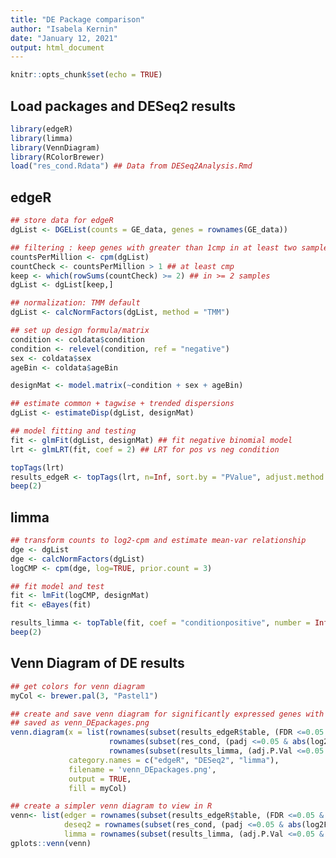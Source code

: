 ```yaml
---
title: "DE Package comparison"
author: "Isabela Kernin"
date: "January 12, 2021"
output: html_document
---
```


```r
knitr::opts_chunk$set(echo = TRUE)
```

## Load packages and DESeq2 results

```r
library(edgeR)
library(limma)
library(VennDiagram)
library(RColorBrewer)
load("res_cond.Rdata") ## Data from DESeq2Analysis.Rmd
```

## edgeR

```r
## store data for edgeR
dgList <- DGEList(counts = GE_data, genes = rownames(GE_data))

## filtering : keep genes with greater than 1cmp in at least two samples
countsPerMillion <- cpm(dgList)
countCheck <- countsPerMillion > 1 ## at least cmp
keep <- which(rowSums(countCheck) >= 2) ## in >= 2 samples
dgList <- dgList[keep,]

## normalization: TMM default
dgList <- calcNormFactors(dgList, method = "TMM")

## set up design formula/matrix
condition <- coldata$condition
condition <- relevel(condition, ref = "negative")
sex <- coldata$sex
ageBin <- coldata$ageBin

designMat <- model.matrix(~condition + sex + ageBin)

## estimate common + tagwise + trended dispersions
dgList <- estimateDisp(dgList, designMat) 

## model fitting and testing
fit <- glmFit(dgList, designMat) ## fit negative binomial model
lrt <- glmLRT(fit, coef = 2) ## LRT for pos vs neg condition

topTags(lrt)
results_edgeR <- topTags(lrt, n=Inf, sort.by = "PValue", adjust.method = "BH")
beep(2)
```


## limma

```r
## transform counts to log2-cpm and estimate mean-var relationship
dge <- dgList
dge <- calcNormFactors(dgList)
logCMP <- cpm(dge, log=TRUE, prior.count = 3)

## fit model and test
fit <- lmFit(logCMP, designMat)
fit <- eBayes(fit)

results_limma <- topTable(fit, coef = "conditionpositive", number = Inf, adjust.method = "BH", sort.by = "logFC")
beep(2)
```


## Venn Diagram of DE results

```r
## get colors for venn diagram
myCol <- brewer.pal(3, "Pastel1")

## create and save venn diagram for significantly expressed genes with padj <= 0.05 and  abs(LFC) > 0.58
## saved as venn_DEpackages.png
venn.diagram(x = list(rownames(subset(results_edgeR$table, (FDR <=0.05 & abs(logFC) > 0.58))), 
                      rownames(subset(res_cond, (padj <=0.05 & abs(log2FoldChange) > 0.58))), 
                      rownames(subset(results_limma, (adj.P.Val <=0.05 & abs(logFC) > 0.58)))), 
             category.names = c("edgeR", "DESeq2", "limma"),
             filename = 'venn_DEpackages.png',
             output = TRUE,
             fill = myCol)

## create a simpler venn diagram to view in R
venn<- list(edger = rownames(subset(results_edgeR$table, (FDR <=0.05 & abs(logFC) > 0.58))), 
            deseq2 = rownames(subset(res_cond, (padj <=0.05 & abs(log2FoldChange) > 0.58))), 
            limma = rownames(subset(results_limma, (adj.P.Val <=0.05 & abs(logFC) > 0.58))))
gplots::venn(venn)
```
